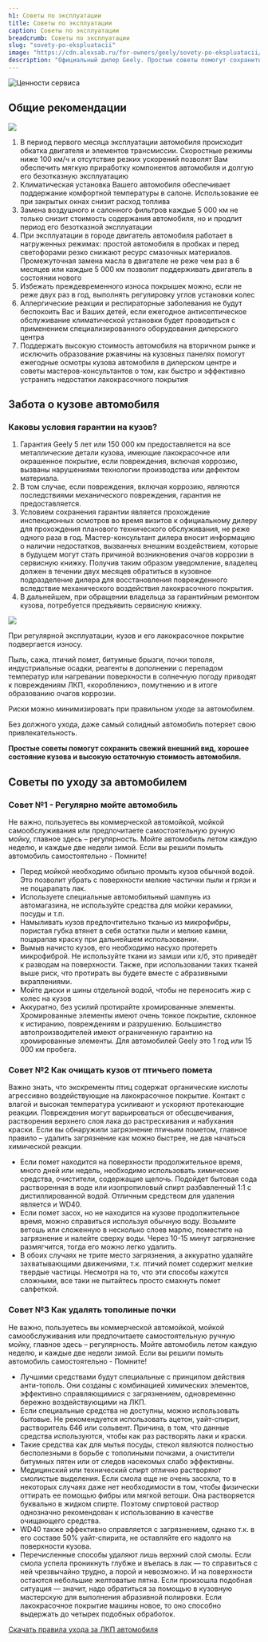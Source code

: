 ```yaml
---
h1: Советы по эксплуатации
title: Советы по эксплуатации
caption: Советы по эксплуатации
breadcrumb: Советы по эксплуатации
slug: "sovety-po-ekspluatacii"
image: "https://cdn.alexsab.ru/for-owners/geely/sovety-po-ekspluatacii/thumb.webp"
description: "Официальный дилер Geely. Простые советы помогут сохранить свежий внешний вид, хорошее состояние кузова и высокую остаточную стоимость автомобиля."
---
```



<picture>
	<source media="(min-width: 942px)" srcset="https://cdn.alexsab.ru/for-owners/geely/sovety-po-ekspluatacii/banner.webp" />
	<source media="(min-width: 320px)" srcset="https://cdn.alexsab.ru/for-owners/geely/sovety-po-ekspluatacii/thumb.webp" />
	<img src="https://cdn.alexsab.ru/for-owners/geely/sovety-po-ekspluatacii/banner.webp" class="w-full mb-12" alt="Ценности сервиса" />
</picture>

<h2 class="text-center">Общие рекомендации</h2>

<div class="flex flex-col lg:flex-row mb-14">
	<img src="https://cdn.alexsab.ru/for-owners/geely/sovety-po-ekspluatacii/1.webp" class="lg:w-1/2 h-auto object-cover flex-shrink-0" />
	<div class="lg:w-1/2 pl-4 lg:pl-10 xl:pl-16 lg:pr-4 lg:bg-gray-100 py-6 xl:py-10">
		<ol class="list-decimal lg:!text-sm xl:!text-base">
			<li>В период первого месяца эксплуатации автомобиля происходит обкатка двигателя и элементов трансмиссии. Скоростные режимы ниже 100 км/ч и отсутствие резких ускорений позволят Вам обеспечить мягкую приработку компонентов автомобиля и долгую его безотказную эксплуатацию</li>
			<li>Климатическая установка Вашего автомобиля обеспечивает поддержание комфортной температуры в салоне. Использование ее при закрытых окнах снизит расход топлива</li>
			<li>Замена воздушного и салонного фильтров каждые 5 000 км не только снизит стоимость содержания автомобиля, но и продлит период его безотказной эксплуатации</li>
			<li>При эксплуатации в городе двигатель автомобиля работает в нагруженных режимах: простой автомобиля в пробках и перед светофорами резко снижают ресурс смазочных материалов. Промежуточная замена масла в двигателе не реже чем раз в 6 месяцев или каждые 5 000 км позволит поддерживать двигатель в состоянии нового</li>
			<li>Избежать преждевременного износа покрышек можно, если не реже двух раз в год, выполнять регулировку углов установки колес</li>
			<li>Аллергические реакции и респираторные заболевания не будут беспокоить Вас и Ваших детей, если ежегодное антисептическое обслуживание климатической установки будет проводиться с применением специализированного оборудования дилерского центра</li>
			<li>Поддержать высокую стоимость автомобиля на вторичном рынке и исключить образование ржавчины на кузовных панелях помогут ежегодные осмотры кузова автомобиля в дилерском центре и советы мастеров-консультантов о том, как быстро и эффективно устранить недостатки лакокрасочного покрытия</li>
		</ol>
	</div>
</div>

<h2 class="text-center">Забота о кузове автомобиля</h2>

<div class="flex flex-col-reverse lg:flex-row mb-14">
	<div class="lg:w-1/2 pr-4 lg:pr-10 xl:pr-16 pl-4 lg:pl-16 lg:bg-gray-100 py-6 xl:py-10">
		<h3 class="font-bold">Каковы условия гарантии на кузов?</h3>
		<ol class="list-decimal lg:!text-sm xl:!text-base">
			<li>Гарантия Geely 5 лет или 150 000 км предоставляется на все металлические детали кузова, имеющие лакокрасочное или окрашенное покрытие, если повреждения, включая коррозию, вызваны нарушениями технологии производства или дефектом материала.</li>
			<li>В том случае, если повреждения, включая коррозию, являются последствиями механического повреждения, гарантия не предоставляется.</li>
			<li>Условием сохранения гарантии является прохождение инспекционных осмотров во время визитов к официальному дилеру для прохождения планового технического обслуживания, не реже одного раза в год. Мастер-консультант дилера вносит информацию о наличии недостатков, вызванных внешним воздействием, которые в будущем могут стать причиной возникновения очагов коррозии в сервисную книжку. Получив таким образом уведомление, владелец должен в течении двух месяцев обратиться в кузовное подразделение дилера для восстановления поврежденного вследствие механического воздействия лакокрасочного покрытия.</li>
			<li>В дальнейшем, при обращении владельца за гарантийным ремонтом кузова, потребуется предъявить сервисную книжку.</li>
		</ol>
	</div>
	<img src="https://cdn.alexsab.ru/for-owners/geely/sovety-po-ekspluatacii/2.webp" class="lg:w-1/2 h-auto object-cover flex-shrink-0" />
</div>

При регулярной эксплуатации, кузов и его лакокрасочное покрытие подвергается износу.

Пыль, сажа, птичий помет, битумные брызги, почки тополя, индустриальные осадки, реагенты в дополнении с перепадом температур или нагревании поверхности в солнечную погоду приводят к повреждениям ЛКП, «короблению», помутнению и в итоге образованию очагов коррозии.

Риски можно минимизировать при правильном уходе за автомобилем.

Без должного ухода, даже самый солидный автомобиль потеряет свою привлекательность.

**Простые советы помогут сохранить свежий внешний вид, хорошее состояние кузова и высокую остаточную стоимость автомобиля.**

<h2 class="text-center mt-10">Советы по уходу за автомобилем</h2>

<h3 class="font-bold">Совет №1 - Регулярно мойте автомобиль</h3>

Не важно, пользуетесь вы коммерческой автомойкой, мойкой самообслуживания или предпочитаете самостоятельную ручную мойку, главное здесь – регулярность. Мойте автомобиль летом каждую неделю, и каждые две недели зимой. Если вы решили помыть автомобиль самостоятельно - Помните!

<ul class="list-disc pl-4">
	<li>Перед мойкой необходимо обильно промыть кузов обычной водой. Это позволит убрать с поверхности мелкие частички пыли и грязи и не поцарапать лак.</li>
	<li>Используете специальные автомобильный шампунь из автомагазина, не используйте средства для мойки керамики, посуды и т.п.</li>
	<li>Намыливать кузов предпочтительно тканью из микрофибры, пористая губка втянет в себя остатки пыли и мелкие камни, поцарапав краску при дальнейшем использовании.</li>
	<li>Вымыв начисто кузов, его необходимо насухо протереть микрофиброй. Не используйте ткани из замши или х/б, это приведёт к разводам на поверхности. Также, при использовании таких тканей выше риск, что протирать вы будете вместе с абразивными вкраплениями.</li>
	<li>Мойте диски и шины отдельной водой, чтобы не переносить жир с колес на кузов</li>
	<li>Аккуратно, без усилий протирайте хромированные элементы. Хромированные элементы имеют очень тонкое покрытие, склонное к истиранию, повреждениям и разрушению. Большинство автопроизводителей имеют ограниченную гарантию на хромированные элементы. Для автомобилей Geely это 1 год или 15 000 км пробега.</li>
</ul>

<h3 class="font-bold">Совет №2 Как очищать кузов от птичьего помета</h3>

Важно знать, что экскременты птиц содержат органические кислоты агрессивно воздействующие на лакокрасочное покрытие. Контакт с влагой и высокая температура усиливают и ускоряют протекающие реакции. Повреждения могут варьироваться от обесцвечивания, растворения верхнего слоя лака до растрескивания и набухания краски. Если вы обнаружили загрязнение птичьим пометом, главное правило – удалить загрязнение как можно быстрее, не дав начаться химической реакции.

<ul class="list-disc pl-4">
	<li>Если помет находится на поверхности продолжительное время, много дней или недель, необходимо использовать химические средства, очистители, содержащие щелочь. Подойдет бытовая сода растворенная в воде или изопропиловый спирт разбавленный 1:1 с дистиллированной водой. Отличным средством для удаления является и WD40.</li>
	<li>Если помет засох, но не находится на кузове продолжительное время, можно справиться используя обычную воду. Возьмите ветошь или сложенную в несколько слоев марлю, поместите на загрязнение и налейте сверху воды. Через 10-15 минут загрязнение размягчится, тогда его можно легко удалить.</li>
	<li>В обоих случаях не трите место загрязнения, а аккуратно удаляйте захватывающими движениями, т.к. птичий помет содержит мелкие твердые частицы. Несмотря на то, что эти способы кажутся сложными, все таки не пытайтесь просто смахнуть помет салфеткой.</li>
</ul>

<h3 class="font-bold">Совет №3 Как удалять тополиные почки</h3>

Не важно, пользуетесь вы коммерческой автомойкой, мойкой самообслуживания или предпочитаете самостоятельную ручную мойку, главное здесь – регулярность. Мойте автомобиль летом каждую неделю, и каждые две недели зимой. Если вы решили помыть автомобиль самостоятельно - Помните!

<ul class="list-disc pl-4 border-b pb-5 mb-5">
	<li>Лучшими средствами будут специальные с принципом действия анти-тополь. Они созданы с комбинацией химических элементов, эффективно справляющимися с загрязнением, одновременно бережно воздействующими на ЛКП.</li>
	<li>Если специальные средства не доступны, можно использовать бытовые. Не рекомендуется использовать ацетон, уайт-спирит, растворитель 646 или сольвент. Причина, в том, что данные средства используются, чтобы как раз растворять лаки и краски.</li>
	<li>Такие средства как для мытья посуды, стекол являются полностью бесполезными в борьбе с тополиными почками, а очистители битумных пятен или от следов насекомых слабо эффективны.</li>
	<li>Медицинский или технический спирт отлично растворяют смолистые выделения. Если смола еще не очень засохла, то в некоторых случаях даже нет необходимости в том, чтобы физически оттирать ее помощью фибры или мягкой ветоши. Она растворяется буквально в жидком спирте. Поэтому спиртовой раствор однозначно рекомендован к использованию в качестве очищающего средства.</li>
	<li>WD40 также эффективно справляется с загрязнением, однако т.к. в его составе 50% уайт-спирита, не оставляйте его надолго на поверхности кузова.</li>
	<li>Перечисленные способы удаляют лишь верхний слой смолы. Если смола успела проникнуть глубже и въелась в лак — то справиться с ней чрезвычайно трудно, а порой и невозможно. И на поверхности остаются небольшие желтоватые пятна. Если произошла подобная ситуация — значит, надо обратиться за помощью в кузовную мастерскую для выполнения абразивной полировки. Если лакокрасочное покрытие машины новое, то оно способно выдержать до четырех подобных обработок.</li>
</ul>

<a href="https://cdn.alexsab.ru/manuals/geely/care.pdf" class="inline-block mb-16" rel="nofollow" target="_blank">Скачать правила ухода за ЛКП автомобиля</a>

<SpecialSalonsInfo dataFormName="Узнать подробнее. Советы по эксплуатации Geely" />
